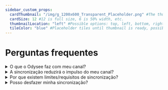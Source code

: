 ```yaml
---
sidebar_custom_props:
  cardThumbnail: "/img/g_1200x600_Transparent_Placeholder.png" #The thumbnail on the category card.
  cardSize: 12 #12 is full size, 6 is 50% width, etc.
  thumbnailLocation: "left" #Possible options: top, left, bottom, right, none
  tileColor: "blue" #Placeholder tiles until thumbnail is ready, possible options: blue, cream, darkpurple, lightpurple, mauve, orange, pink, none
---
```


# Perguntas frequentes


<FAQ>
  <details>
    <summary>O que o Odysee faz com meu canal?</summary>
    A única coisa que nos autoriza a sincronizar com o Odysee, e tudo o que queremos fazer, é coletar os metadados e o conteúdo do seu canal para sincronizar com o Odysee.
  </details>
  <details>
    <summary>A sincronização reduzirá o impulso do meu canal?</summary>
    Não. Odysee tem dezenas de milhares de canais do YouTube sincronizados, e nunca ouvimos falar de alguém que foi banido, bloqueado ou punido por sincronização. Na verdade, vimos vários casos de canais disparando em popularidade *depois* de sincronizar com o Odysee, o que não seria possível se a sincronização os tivesse impulsionado.
  </details>
  <details>
    <summary>Por que existem limites/requisitos de sincronização?</summary>
    Se dependesse de nós, permitiríamos que todos sincronizassem sem restrições. Do jeito que está agora, temos recursos limitados para sincronizações de canais e temos que alocá-los da melhor maneira possível.
  </details>
  <details>
    <summary>Posso desfazer minha sincronização?</summary>
    Sim. Não há contrato, obrigações ocultas ou qualquer outra coisa nefasta envolvida no programa de sincronização do YouTube.
    <br/>Seu conteúdo permanece 100% seu e você pode desativá-lo a qualquer momento. Você pode fazer isso removendo o canal completamente ou solicitando que ele encerre sua sincronização. A última opção mencionada manteria seu canal e todo o seu conteúdo atual, mas impediria a sincronização de novos conteúdos. Você pode solicitar o cancelamento da sincronização enviando um e-mail para hello@odysee.com.
  </details>
</FAQ>

